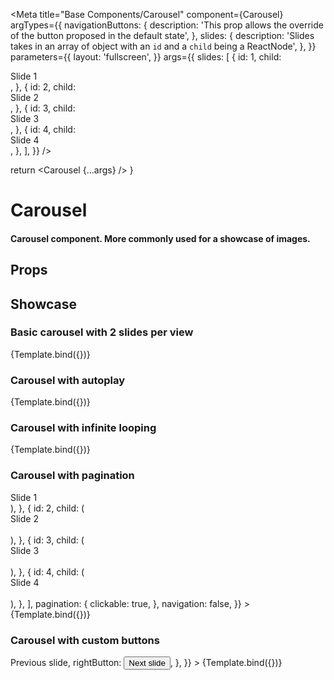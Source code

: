 
<Meta
  title="Base Components/Carousel"
  component={Carousel}
  argTypes={{
    navigationButtons: {
      description: 'This prop allows the override of the button proposed in the default state',
    },
    slides: {
      description: 'Slides takes in an array of object with an `id` and a `child` being a ReactNode',
    },
  }}
  parameters={{
    layout: 'fullscreen',
  }}
  args={{
    slides: [
      {
        id: 1,
        child: <div>Slide 1</div>,
      },
      {
        id: 2,
        child: <div>Slide 2</div>,
      },
      {
        id: 3,
        child: <div>Slide 3</div>,
      },
      {
        id: 4,
        child: <div>Slide 4</div>,
      },
    ],
  }}
/>

  return <Carousel {...args} />
}

# Carousel

#### Carousel component. More commonly used for a showcase of images.

## Props

<ArgTypes />

## Showcase

### Basic carousel with 2 slides per view

<Canvas>
  <Story
    name="Carousel"
    args={{
      id: 1,
      navigation: true,
      slidesPerView: 2,
    }}
  >
    {Template.bind({})}
  </Story>
</Canvas>

### Carousel with autoplay

<Canvas>
  <Story
    name="Carousel with autoplay"
    args={{
      id: 2,
      autoplay: true,
      navigation: true,
    }}
  >
    {Template.bind({})}
  </Story>
</Canvas>

### Carousel with infinite looping

<Canvas>
  <Story
    name="Carousel with infinite looping"
    args={{
      id: 3,
      loop: true,
      navigation: true,
    }}
  >
    {Template.bind({})}
  </Story>
</Canvas>

### Carousel with pagination

<Canvas>
  <Story
    name="Carousel with pagination"
    args={{
      id: 4,
      slides: [
        {
          id: 1,
          child: (
            <div>
              Slide 1<br />
              &#x200B;
            </div>
          ),
        },
        {
          id: 2,
          child: (
            <div>
              Slide 2<br />
              &#x200B;
            </div>
          ),
        },
        {
          id: 3,
          child: (
            <div>
              Slide 3<br />
              &#x200B;
            </div>
          ),
        },
        {
          id: 4,
          child: (
            <div>
              Slide 4<br />
              &#x200B;
            </div>
          ),
        },
      ],
      pagination: {
        clickable: true,
      },
      navigation: false,
    }}
  >
    {Template.bind({})}
  </Story>
</Canvas>

### Carousel with custom buttons

<Canvas>
  <Story
    name="Carousel custom buttons"
    args={{
      id: 4,
      navigation: true,
      navigationButtons: {
        leftButton: <Button>Previous slide</Button>,
        rightButton: <Button>Next slide</Button>,
      },
    }}
  >
    {Template.bind({})}
  </Story>
</Canvas>
